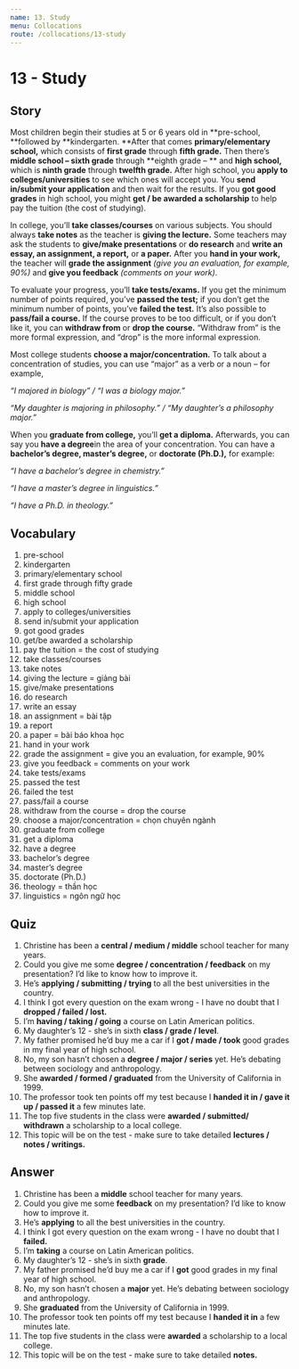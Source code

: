 ```yaml
---
name: 13. Study
menu: Collocations
route: /collocations/13-study
---
```


# 13 - Study

## Story

Most children begin their studies at 5 or 6 years old in **pre-school, **followed by **kindergarten. **After that comes **primary/elementary school,** which consists of **first grade** through **fifth grade.** Then there’s **middle school – sixth grade** through **eighth grade – ** and **high school,** which is **ninth grade** through **twelfth grade.**
After high school, you **apply to colleges/universities** to see which ones will accept you. You **send in/submit your application** and then wait for the results. If you **got good grades** in high school, you might **get / be awarded a scholarship** to help pay the tuition (the cost of studying).

In college, you’ll **take classes/courses** on various subjects. You should always **take notes** as the teacher is **giving the lecture.** Some teachers may ask the students to **give/make presentations** or **do research** and **write an essay, an assignment, a report,** or **a paper.** After you **hand in your work,** the teacher will **grade the assignment** _(give you an evaluation, for example, 90%)_ and **give you feedback** _(comments on your work)_.

To evaluate your progress, you’ll **take tests/exams.** If you get the minimum number of points required, you’ve **passed the test;** if you don’t get the minimum number of points, you’ve **failed the test.** It’s also possible to **pass/fail a course.**
If the course proves to be too difficult, or if you don’t like it, you can **withdraw from** or **drop the course.** “Withdraw from” is the more formal expression, and “drop” is the more informal expression.

Most college students **choose a major/concentration.** To talk about a concentration of studies, you can use “major” as a verb or a noun – for example,

_“I majored in biology” / “I was a biology major.”_

_“My daughter is majoring in philosophy.” / “My daughter’s a philosophy major.”_

When you **graduate from college,** you’ll **get a diploma.** Afterwards, you can say you **have a degree**in the area of your concentration. You can have a **bachelor’s degree, master’s degree,** or **doctorate (Ph.D.),** for example:

_“I have a bachelor’s degree in chemistry.”_

_“I have a master’s degree in linguistics.”_

_“I have a Ph.D. in theology.”_

## Vocabulary

1. pre-school
2. kindergarten
3. primary/elementary school
4. first grade through fifty grade
5. middle school
6. high school
7. apply to colleges/universities
8. send in/submit your application
9. got good grades
10. get/be awarded a scholarship
11. pay the tuition = the cost of studying
12. take classes/courses
13. take notes
14. giving the lecture = giảng bài
15. give/make presentations
16. do research
17. write an essay
18. an assignment = bài tập
19. a report
20. a paper = bài báo khoa học
21. hand in your work
22. grade the assignment = give you an evaluation, for example, 90%
23. give you feedback = comments on your work
24. take tests/exams
25. passed the test
26. failed the test
27. pass/fail a course
28. withdraw from the course = drop the course
29. choose a major/concentration = chọn chuyên ngành
30. graduate from college
31. get a diploma
32. have a degree
33. bachelor’s degree
34. master’s degree
35. doctorate (Ph.D.)
36. theology = thần học
37. linguistics = ngôn ngữ học

## Quiz

1. Christine has been a **central / medium / middle** school teacher for many years.
2. Could you give me some **degree / concentration / feedback** on my presentation? I’d like to know how to improve it.
3. He’s **applying / submitting / trying** to all the best universities in the country.
4. I think I got every question on the exam wrong - I have no doubt that I **dropped / failed / lost.**
5. I’m **having / taking / going** a course on Latin American politics.
6. My daughter’s 12 - she’s in sixth **class / grade / level**.
7. My father promised he’d buy me a car if I **got / made / took** good grades in my final year of high school.
8. No, my son hasn’t chosen a **degree / major / series** yet. He’s debating between sociology and anthropology.
9. She **awarded / formed / graduated** from the University of California in 1999.
10. The professor took ten points off my test because I **handed it in / gave it up / passed it** a few minutes late.
11. The top five students in the class were **awarded / submitted/ withdrawn** a scholarship to a local college.
12. This topic will be on the test - make sure to take detailed **lectures / notes / writings.**

## Answer

1. Christine has been a **middle** school teacher for many years.
2. Could you give me some **feedback** on my presentation? I’d like to know how to improve it.
3. He’s **applying** to all the best universities in the country.
4. I think I got every question on the exam wrong - I have no doubt that I **failed.**
5. I’m **taking** a course on Latin American politics.
6. My daughter’s 12 - she’s in sixth **grade**.
7. My father promised he’d buy me a car if I **got** good grades in my final year of high school.
8. No, my son hasn’t chosen a **major** yet. He’s debating between sociology and anthropology.
9. She **graduated** from the University of California in 1999.
10. The professor took ten points off my test because I **handed it in** a few minutes late.
11. The top five students in the class were **awarded** a scholarship to a local college.
12. This topic will be on the test - make sure to take detailed **notes.**
